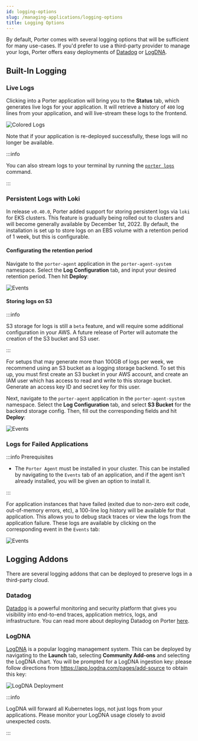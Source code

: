 ```yaml
---
id: logging-options
slug: /managing-applications/logging-options
title: Logging Options
---
```


By default, Porter comes with several logging options that will be sufficient for many use-cases. If you'd prefer to use a third-party provider to manage your logs, Porter offers easy deployments of [Datadog](#datadog) or [LogDNA](#logdna).

## Built-In Logging

### Live Logs

Clicking into a Porter application will bring you to the **Status** tab, which generates live logs for your application. It will retrieve a history of `400` log lines from your application, and will live-stream these logs to the frontend.

![Colored Logs](https://imagedelivery.net/l4LYM_vOYKe7O1NCT_Nc_g/d19fde1c-2288-435b-83d7-c35fd156c100/large "Logs Screenshot")

Note that if your application is re-deployed successfully, these logs will no longer be available.

:::info

You can also stream logs to your terminal by running the [`porter logs`](../cli/command-reference/porter-logs) command.

:::

### Persistent Logs with Loki

In release `v0.40.0`, Porter added support for storing persistent logs via `loki` for EKS clusters. This feature is gradually being rolled out to clusters and will become generally available by December 1st, 2022. By default, the installation is set up to store logs on an EBS volume with a retention period of 1 week, but this is configurable.

#### Configurating the retention period

Navigate to the `porter-agent` application in the `porter-agent-system` namespace. Select the **Log Configuration** tab, and input your desired retention period. Then hit **Deploy**:

![Events](https://imagedelivery.net/l4LYM_vOYKe7O1NCT_Nc_g/5d676b59-af24-4816-6e80-7799b960e600/large "Events")

#### Storing logs on S3

:::info

S3 storage for logs is still a `beta` feature, and will require some additional configuration in your AWS. A future release of Porter will automate the creation of the S3 bucket and S3 user.

:::

For setups that may generate more than 100GB of logs per week, we recommend using an S3 bucket as a logging storage backend. To set this up, you must first create an S3 bucket in your AWS account, and create an IAM user which has access to read and write to this storage bucket. Generate an access key ID and secret key for this user.

Next, navigate to the `porter-agent` application in the `porter-agent-system` namespace. Select the **Log Configuration** tab, and select **S3 Bucket** for the backend storage config. Then, fill out the corresponding fields and hit **Deploy**:

![Events](https://imagedelivery.net/l4LYM_vOYKe7O1NCT_Nc_g/5d676b59-af24-4816-6e80-7799b960e600/large "Events")

### Logs for Failed Applications

:::info Prerequisites

- The `Porter Agent` must be installed in your cluster. This can be installed by navigating to the `Events` tab of an application, and if the agent isn't already installed, you will be given an option to install it.

:::

For application instances that have failed (exited due to non-zero exit code, out-of-memory errors, etc), a 100-line log history will be available for that application. This allows you to debug stack traces or view the logs from the application failure. These logs are available by clicking on the corresponding event in the `Events` tab:

![Events](https://imagedelivery.net/l4LYM_vOYKe7O1NCT_Nc_g/5d676b59-af24-4816-6e80-7799b960e600/large "Events")

## Logging Addons

There are several logging addons that can be deployed to preserve logs in a third-party cloud.

### Datadog

[Datadog](https://datadoghq.com) is a powerful monitoring and security platform that gives you visibility into end-to-end traces, application metrics, logs, and infrastructure. You can read more about deploying Datadog on Porter [here](../deploying-addons/datadog).

### LogDNA

[LogDNA](https://www.logdna.com/) is a popular logging management system. This can be deployed by navigating to the **Launch** tab, selecting **Community Add-ons** and selecting the LogDNA chart. You will be prompted for a LogDNA ingestion key: please follow directions from https://app.logdna.com/pages/add-source to obtain this key:

![LogDNA Deployment](https://imagedelivery.net/l4LYM_vOYKe7O1NCT_Nc_g/e47fbda1-ae3d-46ff-1e71-f1083ee63400/large "LogDNA Deployment")

:::info

LogDNA will forward all Kubernetes logs, not just logs from your applications. Please monitor your LogDNA usage closely to avoid unexpected costs.

:::
